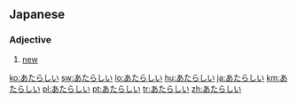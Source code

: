 ==Japanese==
===Adjective===
{{ja-adj|h|rom=atarashii|decl=い}}
# {{ja-def|新しい}} [[new]]

[[ko:あたらしい]]
[[sw:あたらしい]]
[[lo:あたらしい]]
[[hu:あたらしい]]
[[ja:あたらしい]]
[[km:あたらしい]]
[[pl:あたらしい]]
[[pt:あたらしい]]
[[tr:あたらしい]]
[[zh:あたらしい]]